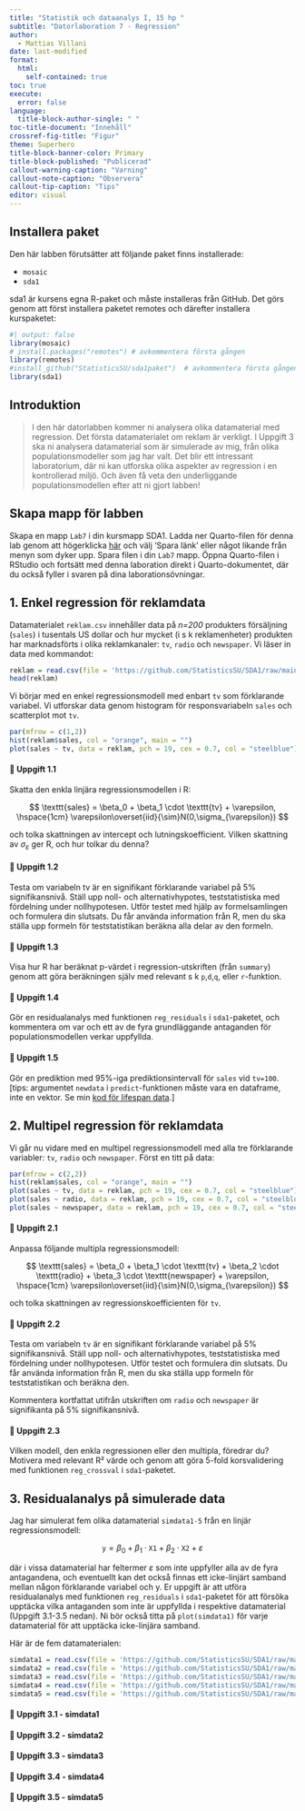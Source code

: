 ```yaml
---
title: "Statistik och dataanalys I, 15 hp "
subtitle: "Datorlaboration 7 - Regression"
author: 
  - Mattias Villani
date: last-modified
format: 
  html:
    self-contained: true
toc: true
execute:
  error: false
language: 
  title-block-author-single: " "
toc-title-document: "Innehåll"
crossref-fig-title: "Figur"
theme: Superhero
title-block-banner-color: Primary
title-block-published: "Publicerad"
callout-warning-caption: "Varning"
callout-note-caption: "Observera"
callout-tip-caption: "Tips"
editor: visual
---
```


::: callout-warning
## Installera paket

Den här labben förutsätter att följande paket finns installerade:

-   `mosaic`
-   `sda1`

sda1 är kursens egna R-paket och måste installeras från GitHub. Det görs genom att först installera paketet remotes och därefter installera kurspaketet:

```r
#| output: false
library(mosaic)
# install.packages("remotes") # avkommentera första gången
library(remotes)
#install_github("StatisticsSU/sda1paket")  # avkommentera första gången
library(sda1)

```
:::

## Introduktion

> I den här datorlabben kommer ni analysera olika datamaterial med regression. Det första datamaterialet om reklam är verkligt. I Uppgift 3 ska ni analysera datamaterial som är simulerade av mig, från olika populationsmodeller som jag har valt. Det blir ett intressant laboratorium, där ni kan utforska olika aspekter av regression i en kontrollerad miljö. Och även få veta den underliggande populationsmodellen efter att ni gjort labben!

::: callout-important
## Skapa mapp för labben

Skapa en mapp `Lab7` i din kursmapp SDA1. Ladda ner Quarto-filen för denna lab genom att högerklicka [här](https://github.com/StatisticsSU/SDA1/raw/main/datorlab/lab7/DatorLab7.qmd) och välj 'Spara länk' eller något likande från menyn som dyker upp. Spara filen i din `Lab7` mapp. Öppna Quarto-filen i RStudio och fortsätt med denna laboration direkt i Quarto-dokumentet, där du också fyller i svaren på dina laborationsövningar.
:::

## 1. Enkel regression för reklamdata

Datamaterialet `reklam.csv` innehåller data på *n=200* produkters försäljning (`sales`) i tusentals US dollar och hur mycket (i s k reklamenheter) produkten har marknadsförts i olika reklamkanaler: `tv`, `radio` och `newspaper`. Vi läser in data med kommandot:

```r
reklam = read.csv(file = 'https://github.com/StatisticsSU/SDA1/raw/main/datorlab/lab7/reklam.csv')
head(reklam)
```

Vi börjar med en enkel regressionsmodell med enbart `tv` som förklarande variabel. Vi utforskar data genom histogram för responsvariabeln `sales` och scatterplot mot `tv`.

```r
par(mfrow = c(1,2))
hist(reklam$sales, col = "orange", main = "")
plot(sales ~ tv, data = reklam, pch = 19, cex = 0.7, col = "steelblue")
```

#### 💪 Uppgift 1.1

Skatta den enkla linjära regressionsmodellen i R:

$$
\texttt{sales} = \beta_0 + \beta_1 \cdot \texttt{tv} + \varepsilon, \hspace{1cm} \varepsilon\overset{iid}{\sim}N(0,\sigma_{\varepsilon})
$$

och tolka skattningen av intercept och lutningskoefficient. Vilken skattning av $\sigma_{\varepsilon}$ ger R, och hur tolkar du denna?

#### 💪 Uppgift 1.2

Testa om variabeln tv är en signifikant förklarande variabel på 5% signifikansnivå. Ställ upp noll- och alternativhypotes, teststatistiska med fördelning under nollhypotesen. Utför testet med hjälp av formelsamlingen och formulera din slutsats. Du får använda information från R, men du ska ställa upp formeln för teststatistikan beräkna alla delar av den formeln.

#### 💪 Uppgift 1.3

Visa hur R har beräknat p-värdet i regression-utskriften (från `summary`) genom att göra beräkningen själv med relevant s k `p`,`d`,`q`, eller `r`-funktion.

#### 💪 Uppgift 1.4

Gör en residualanalys med funktionen `reg_residuals` i `sda1`-paketet, och kommentera om var och ett av de fyra grundläggande antaganden för populationsmodellen verkar uppfyllda.

#### 💪 Uppgift 1.5

Gör en prediktion med 95%-iga prediktionsintervall för `sales` vid `tv=100`. \[tips: argumentet `newdata` i `predict`-funktionen måste vara en dataframe, inte en vektor. Se min [kod för lifespan data](https://statisticssu.github.io/SDA1/code/lifespan_regression.R).\]

## 2. Multipel regression för reklamdata

Vi går nu vidare med en multipel regressionsmodell med alla tre förklarande variabler: `tv`, `radio` och `newspaper`. Först en titt på data:

```r
par(mfrow = c(2,2))
hist(reklam$sales, col = "orange", main = "")
plot(sales ~ tv, data = reklam, pch = 19, cex = 0.7, col = "steelblue")
plot(sales ~ radio, data = reklam, pch = 19, cex = 0.7, col = "steelblue")
plot(sales ~ newspaper, data = reklam, pch = 19, cex = 0.7, col = "steelblue")
```

#### 💪 Uppgift 2.1

Anpassa följande multipla regressionsmodell:

$$
\texttt{sales} = \beta_0 
+ \beta_1 \cdot \texttt{tv} 
+ \beta_2 \cdot \texttt{radio} 
+ \beta_3 \cdot \texttt{newspaper} 
+ \varepsilon, \hspace{1cm} \varepsilon\overset{iid}{\sim}N(0,\sigma_{\varepsilon})
$$

och tolka skattningen av regressionskoefficienten för `tv`.

#### 💪 Uppgift 2.2

Testa om variabeln `tv` är en signifikant förklarande variabel på 5% signifikansnivå. Ställ upp noll- och alternativhypotes, teststatistiska med fördelning under nollhypotesen. Utför testet och formulera din slutsats. Du får använda information från R, men du ska ställa upp formeln för teststatistikan och beräkna den.

Kommentera kortfattat utifrån utskriften om `radio` och `newspaper` är signifikanta på 5% signifikansnivå.

#### 💪 Uppgift 2.3

Vilken modell, den enkla regressionen eller den multipla, föredrar du? Motivera med relevant R² värde och genom att göra 5-fold korsvalidering med funktionen `reg_crossval` i `sda1`-paketet.

## 3. Residualanalys på simulerade data

Jag har simulerat fem olika datamaterial `simdata1-5` från en linjär regressionsmodell:

$$
\texttt{y} = \beta_0 
+ \beta_1 \cdot \texttt{X1} 
+ \beta_2 \cdot \texttt{X2} 
+ \varepsilon
$$

där i vissa datamaterial har feltermer $\varepsilon$ som inte uppfyller alla av de fyra antagandena, och eventuellt kan det också finnas ett icke-linjärt samband mellan någon förklarande variabel och y. Er uppgift är att utföra residualanalys med funktionen `reg_residuals` i `sda1`-paketet för att försöka upptäcka vilka antaganden som inte är uppfyllda i respektive datamaterial (Uppgift 3.1-3.5 nedan). Ni bör också titta på `plot(simdata1)` för varje datamaterial för att upptäcka icke-linjära samband.

Här är de fem datamaterialen:

```r
simdata1 = read.csv(file = 'https://github.com/StatisticsSU/SDA1/raw/main/datorlab/lab7/simdata1.csv')
simdata2 = read.csv(file = 'https://github.com/StatisticsSU/SDA1/raw/main/datorlab/lab7/simdata2.csv')
simdata3 = read.csv(file = 'https://github.com/StatisticsSU/SDA1/raw/main/datorlab/lab7/simdata3.csv')
simdata4 = read.csv(file = 'https://github.com/StatisticsSU/SDA1/raw/main/datorlab/lab7/simdata4.csv')
simdata5 = read.csv(file = 'https://github.com/StatisticsSU/SDA1/raw/main/datorlab/lab7/simdata5.csv')
```

#### 💪 Uppgift 3.1 - simdata1

#### 💪 Uppgift 3.2 - simdata2

#### 💪 Uppgift 3.3 - simdata3

#### 💪 Uppgift 3.4 - simdata4

#### 💪 Uppgift 3.5 - simdata5
